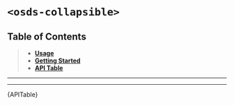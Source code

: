 

<Meta title="UI Components/️Collapsible [atom]/Web Component" />

# `<osds-collapsible>`

## Table of Contents
> - **[Usage](#usage)**
> - **[Getting Started](#getting-started)**
> - **[API Table](#api-table)**

<hr/>
<Usage />
<hr/>
<div id="api-table"><Description>{APITable}</Description></div>
